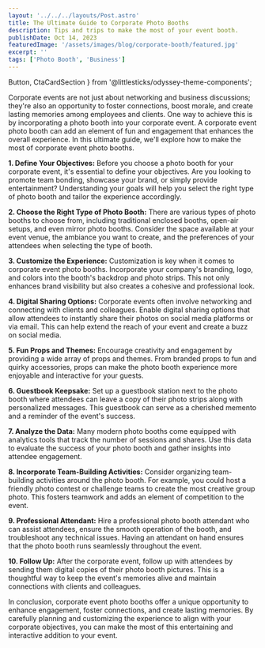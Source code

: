 ```yaml
---
layout: '../../../layouts/Post.astro'
title: The Ultimate Guide to Corporate Photo Booths
description: Tips and trips to make the most of your event booth.
publishDate: Oct 14, 2023
featuredImage: '/assets/images/blog/corporate-booth/featured.jpg'
excerpt: ''
tags: ['Photo Booth', 'Business']
---
```

  Button,
  CtaCardSection
} from '@littlesticks/odyssey-theme-components';

Corporate events are not just about networking and business discussions; they're also an opportunity to foster connections, boost morale, and create lasting memories among employees and clients. One way to achieve this is by incorporating a photo booth into your corporate event. A corporate event photo booth can add an element of fun and engagement that enhances the overall experience. In this ultimate guide, we'll explore how to make the most of corporate event photo booths.

**1. Define Your Objectives:**
Before you choose a photo booth for your corporate event, it's essential to define your objectives. Are you looking to promote team bonding, showcase your brand, or simply provide entertainment? Understanding your goals will help you select the right type of photo booth and tailor the experience accordingly.

**2. Choose the Right Type of Photo Booth:**
There are various types of photo booths to choose from, including traditional enclosed booths, open-air setups, and even mirror photo booths. Consider the space available at your event venue, the ambiance you want to create, and the preferences of your attendees when selecting the type of booth.

**3. Customize the Experience:**
Customization is key when it comes to corporate event photo booths. Incorporate your company's branding, logo, and colors into the booth's backdrop and photo strips. This not only enhances brand visibility but also creates a cohesive and professional look.

**4. Digital Sharing Options:**
Corporate events often involve networking and connecting with clients and colleagues. Enable digital sharing options that allow attendees to instantly share their photos on social media platforms or via email. This can help extend the reach of your event and create a buzz on social media.

**5. Fun Props and Themes:**
Encourage creativity and engagement by providing a wide array of props and themes. From branded props to fun and quirky accessories, props can make the photo booth experience more enjoyable and interactive for your guests.

**6. Guestbook Keepsake:**
Set up a guestbook station next to the photo booth where attendees can leave a copy of their photo strips along with personalized messages. This guestbook can serve as a cherished memento and a reminder of the event's success.

**7. Analyze the Data:**
Many modern photo booths come equipped with analytics tools that track the number of sessions and shares. Use this data to evaluate the success of your photo booth and gather insights into attendee engagement.

**8. Incorporate Team-Building Activities:**
Consider organizing team-building activities around the photo booth. For example, you could host a friendly photo contest or challenge teams to create the most creative group photo. This fosters teamwork and adds an element of competition to the event.

**9. Professional Attendant:**
Hire a professional photo booth attendant who can assist attendees, ensure the smooth operation of the booth, and troubleshoot any technical issues. Having an attendant on hand ensures that the photo booth runs seamlessly throughout the event.

**10. Follow Up:**
After the corporate event, follow up with attendees by sending them digital copies of their photo booth pictures. This is a thoughtful way to keep the event's memories alive and maintain connections with clients and colleagues.

In conclusion, corporate event photo booths offer a unique opportunity to enhance engagement, foster connections, and create lasting memories. By carefully planning and customizing the experience to align with your corporate objectives, you can make the most of this entertaining and interactive addition to your event.

